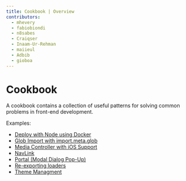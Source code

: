```yaml
---
title: Cookbook | Overview
contributors:
  - mhevery
  - fabiobiondi
  - n8sabes
  - Craiqser
  - Inaam-Ur-Rehman
  - maiieul
  - Adbib
  - gioboa
---
```


# Cookbook

A cookbook contains a collection of useful patterns for solving common problems in front-end development.

Examples:
- [Deploy with Node using Docker](./node-docker-deploy)
- [Glob Import with import.meta.glob](./glob-import/)
- [Media Controller with iOS Support](./mediaController/)
- [NavLink](./nav-link/)
- [Portal (Modal Dialog Pop-Up)](./portal/)
- [Re-exporting loaders](./re-exporting-loaders/)
- [Theme Managment](./theme-management/)
